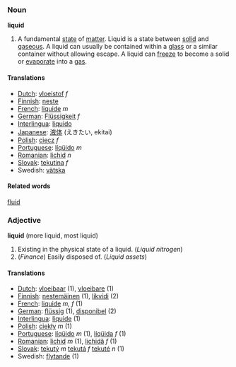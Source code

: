 ===Noun===
'''liquid'''
#A fundamental [[state]] of [[matter]].  Liquid is a state between [[solid]] and [[gaseous]].  A liquid can usually be contained within a [[glass]] or a similar container without allowing escape.  A liquid can [[freeze]] to become a solid or [[evaporate]] into a [[gas]].
====Translations====
*[[Dutch]]: [[vloeistof]] ''f''
*[[Finnish]]: [[neste]]
*[[French]]: [[liquide]] ''m''
*[[German]]: [[Flüssigkeit]] ''f''
*[[Interlingua]]: [[liquido]]
*[[Japanese]]: [[液体]] (えきたい, ekitai)
*[[Polish]]: [[ciecz]] ''f''
*[[Portuguese]]: [[líqüido]] ''m''
*[[Romanian]]: [[lichid]] ''n''
*[[Slovak]]: [[tekutina]] ''f''
*Swedish: [[vätska]]

====Related words====
[[fluid]]

===Adjective===
'''liquid''' (more liquid, most liquid)
#Existing in the physical state of a liquid.  (''Liquid nitrogen'')
#(''Finance'') Easily disposed of. (''Liquid assets'')

====Translations====
*[[Dutch]]: [[vloeibaar]] (1), [[vloeibare]] (1)
*[[Finnish]]: [[nestemäinen]] (1), [[likvidi]] (2)
*[[French]]: [[liquide]] ''m, f'' (1)
*[[German]]: [[flüssig]] (1), [[disponibel]] (2)
*[[Interlingua]]: [[liquide]] (1)
*[[Polish]]: [[ciekły]] ''m'' (1)
*[[Portuguese]]: [[líqüido]] ''m'' (1), [[líqüida]] ''f'' (1)
*[[Romanian]]: [[lichid]] ''m'' (1), [[lichidă]] ''f'' (1)
*[[Slovak]]: [[tekutý]] ''m'' [[tekutá]] ''f'' [[tekuté]] ''n'' (1)
*Swedish: [[flytande]] (1)